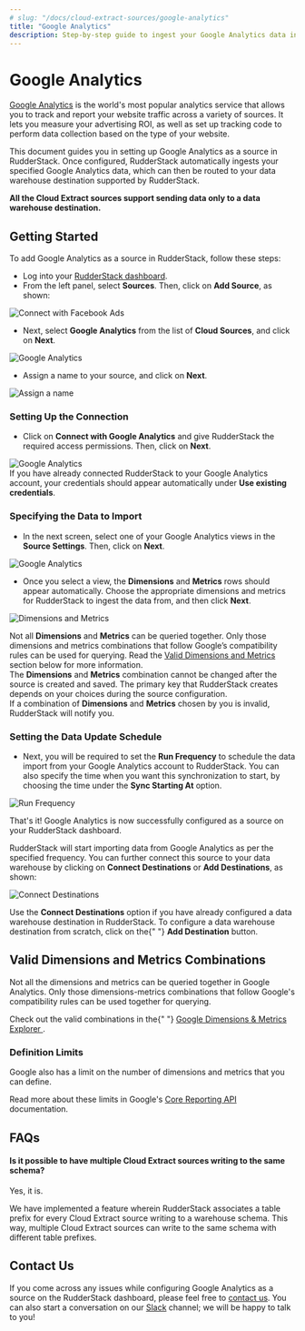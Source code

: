 ```yaml
---
# slug: "/docs/cloud-extract-sources/google-analytics"
title: "Google Analytics"
description: Step-by-step guide to ingest your Google Analytics data into RudderStack
---
```


# Google Analytics

[Google Analytics](https://analytics.google.com/analytics/web/#/) is the world's most popular analytics service that allows you to track and report your website traffic across a variety of sources. It lets you measure your advertising ROI, as well as set up tracking code to perform data collection based on the type of your website.

This document guides you in setting up Google Analytics as a source in RudderStack. Once configured, RudderStack automatically ingests your specified Google Analytics data, which can then be routed to your data warehouse destination supported by RudderStack.

<div class="infoBlock">
<strong>All the Cloud Extract sources support sending data only to a data warehouse destination.</strong>

</div>

## Getting Started

To add Google Analytics as a source in RudderStack, follow these steps:

- Log into your [RudderStack dashboard](https://app.rudderlabs.com/signup?type=freetrial).
- From the left panel, select **Sources**. Then, click on **Add Source**, as shown:

<!--![](../.gitbook/assets/image%20%2897%29%20%281%29%20%281%29%20%282%29%20%282%29%20%282%29%20%282%29%20%282%29%20%282%29%20%282%29%20%282%29%20%282%29%20%282%29%20%282%29%20%283%29%20%286%29.png)-->

<img
  src="../../images/assets/image (97) (1) (1) (2) (2) (2) (2) (2) (2) (2) (2) (2) (2) (2) (3) (1).png"
  alt="Connect with Facebook Ads"
/>

- Next, select **Google Analytics** from the list of **Cloud Sources**, and click on **Next**.

<!--![](../.gitbook/assets/2.png)-->

<img src="../../images/assets/2.png" alt="Google Analytics" />

- Assign a name to your source, and click on **Next**.

<!--![](../.gitbook/assets/3%20%287%29.png)-->

<img src="../../images/assets/3 (7).png" alt="Assign a name" />

### Setting Up the Connection

- Click on **Connect with Google Analytics** and give RudderStack the required access permissions. Then, click on **Next**.

<!--![](../.gitbook/assets/4%20%285%29.png)-->

<img src="../../images/assets/4 (5).png" alt="Google Analytics" />

<div class="infoBlock">
If you have already connected RudderStack to your Google Analytics account, your credentials should appear automatically under <strong>Use existing credentials</strong>.

</div>

### Specifying the Data to Import

- In the next screen, select one of your Google Analytics views in the **Source Settings**. Then, click on **Next**.

<!--![](../.gitbook/assets/5%20%283%29.png)-->

<img src="../../images/assets/5 (3).png" alt="Google Analytics" />

- Once you select a view, the **Dimensions** and **Metrics** rows should appear automatically. Choose the appropriate dimensions and metrics for RudderStack to ingest the data from, and then click **Next**.

<!--![](../.gitbook/assets/screen-shot-2020-12-15-at-4.07.31-pm.png)-->

<img
  src="../../images/assets/screen-shot-2020-12-15-at-4.07.31-pm.png"
  alt="Dimensions and Metrics"
/>

<div class="warningBlock">
Not all <strong>Dimensions</strong> and <strong>Metrics</strong> can be queried together. Only those dimensions and metrics combinations that follow Google’s compatibility rules can be used for querying. Read the <a href="../cloud-extract-sources/google-analytics#valid-dimensions-and-metrics-combinations">Valid Dimensions and Metrics</a> section below for more information.

</div>

<div class="warningBlock">
The <strong>Dimensions</strong> and <strong>Metrics</strong> combination cannot be changed after the source is created and saved. The primary key that RudderStack creates depends on your choices during the source configuration.

</div>

<div class="infoBlock">
If a combination of <strong>Dimensions</strong> and <strong>Metrics</strong> chosen by you is invalid, RudderStack will notify you.

</div>

### Setting the Data Update Schedule

- Next, you will be required to set the **Run Frequency** to schedule the data import from your Google Analytics account to RudderStack. You can also specify the time when you want this synchronization to start, by choosing the time under the **Sync Starting At** option.

<!--![](../.gitbook/assets/screen-shot-2020-12-15-at-4.24.10-pm.png)-->

<img
  src="../../images/assets/screen-shot-2020-12-15-at-4.24.10-pm.png"
  alt="Run Frequency"
/>

That's it! Google Analytics is now successfully configured as a source on your RudderStack dashboard.

RudderStack will start importing data from Google Analytics as per the specified frequency. You can further connect this source to your data warehouse by clicking on **Connect Destinations** or **Add Destinations**, as shown:

<!--![](../.gitbook/assets/screen-shot-2020-12-15-at-4.26.30-pm.png)-->

<img
  src="../../images/assets/screen-shot-2020-12-15-at-4.26.30-pm.png"
  alt="Connect Destinations"
/>

<div class="successBlock">
  Use the <strong>Connect Destinations</strong> option if you have already
  configured a data warehouse destination in RudderStack. To configure a data
  warehouse destination from scratch, click on the{" "}
  <strong>Add Destination</strong> button.
</div>

## Valid Dimensions and Metrics Combinations

Not all the dimensions and metrics can be queried together in Google Analytics. Only those dimensions-metrics combinations that follow Google's compatibility rules can be used together for querying.

<div class="successBlock">
  Check out the valid combinations in the{" "}
  <a href="https://ga-dev-tools.appspot.com/dimensions-metrics-explorer/">
    Google Dimensions & Metrics Explorer
  </a>
  .
</div>

### Definition Limits

Google also has a limit on the number of dimensions and metrics that you can define.

<div class="infoBlock">
Read more about these limits in Google's <a href="https://developers.google.com/analytics/devguides/reporting/core/v3/reference#metrics">Core Reporting API</a> documentation.

</div>

## FAQs

#### Is it possible to have multiple Cloud Extract sources writing to the same schema?

Yes, it is.

We have implemented a feature wherein RudderStack associates a table prefix for every Cloud Extract source writing to a warehouse schema. This way, multiple Cloud Extract sources can write to the same schema with different table prefixes.

## Contact Us

If you come across any issues while configuring Google Analytics as a source on the RudderStack dashboard, please feel free to [contact us](mailto:%20docs@rudderstack.com). You can also start a conversation on our [Slack](https://rudderstack.com/join-rudderstack-slack-community) channel; we will be happy to talk to you!
